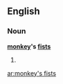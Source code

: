 ==English==

===Noun===
'''[[monkey]]'s [[fist]]s'''

# {{plural of|[[monkey's fist]]}}

[[ar:monkey's fists]]